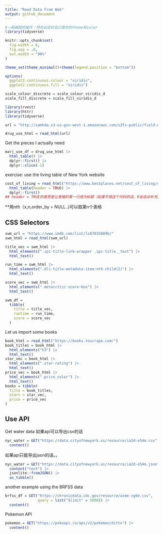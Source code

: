 ```yaml
---
title: "Read Data From Web"
output: github_document
---
```


```r
#一般画图的操作：预先设定好自己喜欢的theme和color
library(tidyverse)

knitr::opts_chunk$set(
  fig.width = 6,
  fig.asp = .6,
  out.width = "90%"
)

theme_set(theme_minimal()+theme(legend.position = "bottom"))

options(
  ggplot2.continuous.colour = "viridis",
  ggplot2.continuous.fill = "viridis")

scale_colour_discrete = scale_colour_viridis_d
scale_fill_discrete = scale_fill_viridis_d
```

```r
library(rvest)
library(httr)
library(tidyverse)
```

```r
url = "http://samhda.s3-us-gov-west-1.amazonaws.com/s3fs-public/field-uploads/2k15StateFiles/NSDUHsaeShortTermCHG2015.htm"

drug_use_html = read_html(url)
```

Get the pieces I actually need
```r
marj_use_df = drug_use_html |>
  html_table() |>
  dplyr::first() |>
  dplyr::slice(-1)
```

exercise: use the living table of New York website
```r
cost_of_living = read_html("https://www.bestplaces.net/cost_of_living/city/new_york/new_york") |>
  html_table(header = TRUE) |>
  dplyr::first()
## header = TRUE的意思是让表格的第一行成为标题（如果不用这个代码的话，R会自动补充X1 X2 X3 X4成为标题，在这个例子中  
```

**用nth（x,n,order_by = NULL..)可以取第n个表格

## CSS Selectors
```r
swm_url = "https://www.imdb.com/list/ls070150896/"
swm_html = read_html(swm_url)
```

```r
title_vec = swm_html |>
  html_elements(".ipc-title-link-wrapper .ipc-title__text") |>
  html_text()
```

```r
run_time = swm_html |>
  html_elements(".dli-title-metadata-item:nth-child(2)") |>
  html_text()
```

```r
score_vec = swm_html |>
  html_elements(".metacritic-score-box") |>
  html_text()
```

```r
swm_df = 
  tibble(
    title = title_vec,
    runtime = run_time,
    score = score_vec
  )
```

Let us import some books
```r
book_html = read_html("https://books.toscrape.com/")
book_titles = book_html |>
  html_elements("h3") |>
  html_text()
star_vec = book_html |>
  html_elements(".star-rating") |>
  html_text()
price_vec = book_html |>
  html_elements(".price_color") |>
  html_text()
books = tibble(
  title = book_titles,
  stars = star_vec,
  price = price_vec
)
```

## Use API 
Get water data
如果api可以导出csv的话
```r
nyc_water = GET("https://data.cityofnewyork.us/resource/ia2d-e54m.csv") |>
  content()
```
如果api只能导出json的话。。
```r
nyc_water = GET("https://data.cityofnewyork.us/resource/ia2d-e54m.json") |>
  content("text") |>
  jsonlite::fromJSON() |>
  as_tibble()
```


another example using the BRFSS data
```r
brfss_df = GET("https://chronicdata.cdc.gov/resource/acme-vg9e.csv",
               query = list("$limit" = 5000)) |>
  content()
```

Pokemon API
```r
pokemon = GET("https://pokeapi.co/api/v2/pokemon/ditto") |>
  content()
```










